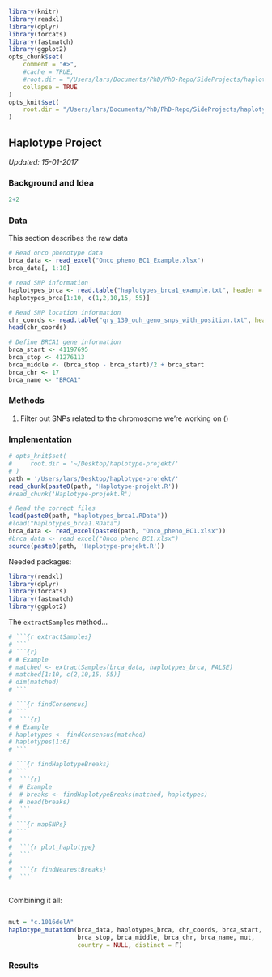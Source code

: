 ```r
library(knitr)
library(readxl)
library(dplyr)
library(forcats)
library(fastmatch)
library(ggplot2)
opts_chunk$set(
    comment = "#>",
    #cache = TRUE,
    #root.dir = "/Users/lars/Documents/PhD/PhD-Repo/SideProjects/haplotypeExample/",
    collapse = TRUE
)
opts_knit$set(
    root.dir = "/Users/lars/Documents/PhD/PhD-Repo/SideProjects/haplotypeExample/"
)
```

## Haplotype Project

*Updated: 15-01-2017*

### Background and Idea

```r
2+2
```

### Data

This section describes the raw data 

```r
# Read onco phenotype data
brca_data <- read_excel("Onco_pheno_BC1_Example.xlsx")
brca_data[, 1:10]
```

```r
# read SNP information
haplotypes_brca <- read.table("haplotypes_brca1_example.txt", header = T)
haplotypes_brca[1:10, c(1,2,10,15, 55)]
```

```r
# Read SNP location information
chr_coords <- read.table("qry_139_ouh_geno_snps_with_position.txt", header = T, sep = ",")
head(chr_coords)
```

```r
# Define BRCA1 gene information
brca_start <- 41197695
brca_stop <- 41276113
brca_middle <- (brca_stop - brca_start)/2 + brca_start
brca_chr <- 17
brca_name <- "BRCA1"
```



### Methods

1. Filter out SNPs related to the chromosome we're working on ()

### Implementation

```r
# opts_knit$set(
#     root.dir = '~/Desktop/haplotype-projekt/'
# )
path = '/Users/lars/Desktop/haplotype-projekt/'
read_chunk(paste0(path, 'Haplotype-projekt.R'))
#read_chunk('Haplotype-projekt.R')

# Read the correct files
load(paste0(path, "haplotypes_brca1.RData"))
#load("haplotypes_brca1.RData")
brca_data <- read_excel(paste0(path, "Onco_pheno_BC1.xlsx"))
#brca_data <- read_excel("Onco_pheno_BC1.xlsx")
source(paste0(path, 'Haplotype-projekt.R'))
```

Needed packages:

```r
library(readxl)
library(dplyr)
library(forcats)
library(fastmatch)
library(ggplot2)
```


The `extractSamples` method...



```r

# ```{r extractSamples}
# ```
# ```{r}
# # Example
# matched <- extractSamples(brca_data, haplotypes_brca, FALSE)
# matched[1:10, c(2,10,15, 55)]
# dim(matched)
# ```

# ```{r findConsensus}
# ```
#  ```{r}
# # Example
# haplotypes <- findConsensus(matched)
# haplotypes[1:6]
# ```

# ```{r findHaplotypeBreaks}
# ```
#  ```{r}
#  # Example
#  # breaks <- findHaplotypeBreaks(matched, haplotypes)
#  # head(breaks)
#  ```
#  
# ```{r mapSNPs}
# ```
#  
#  ```{r plot_haplotype}
#  ```
#  
#  ```{r findNearestBreaks}
#  ```
 
```
 
Combining it all:
 
```r
```

```r
mut = "c.1016delA"
haplotype_mutation(brca_data, haplotypes_brca, chr_coords, brca_start, 
                   brca_stop, brca_middle, brca_chr, brca_name, mut, 
                   country = NULL, distinct = F)
```



### Results